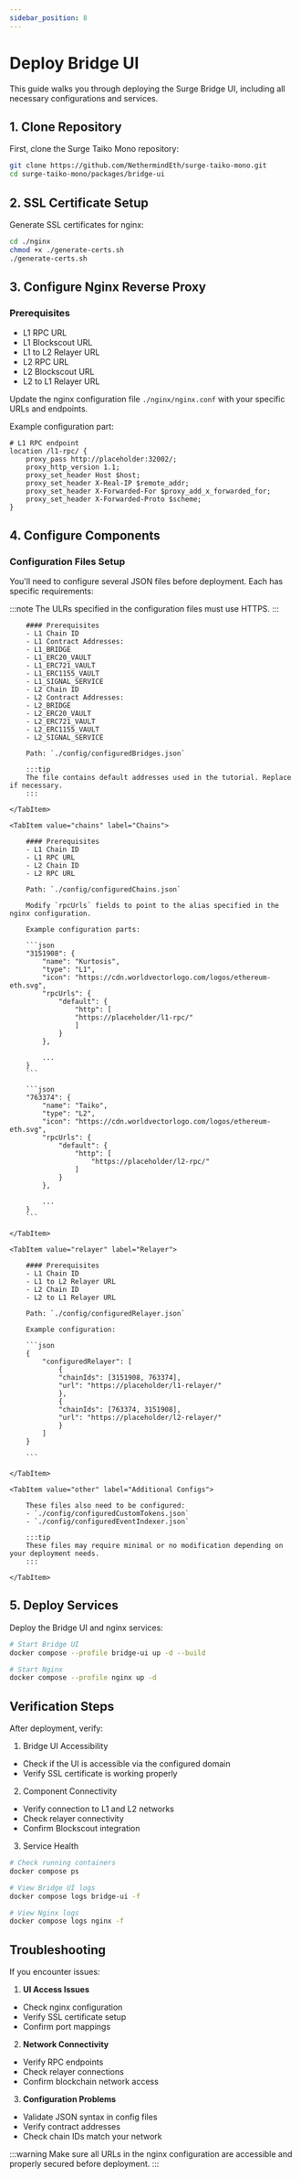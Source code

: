 ```yaml
---
sidebar_position: 8
---
```



# Deploy Bridge UI

This guide walks you through deploying the Surge Bridge UI, including all necessary configurations and services.

## 1. Clone Repository

First, clone the Surge Taiko Mono repository:

```bash
git clone https://github.com/NethermindEth/surge-taiko-mono.git
cd surge-taiko-mono/packages/bridge-ui
```

## 2. SSL Certificate Setup

Generate SSL certificates for nginx:

```bash
cd ./nginx
chmod +x ./generate-certs.sh
./generate-certs.sh
```

## 3. Configure Nginx Reverse Proxy

### Prerequisites

- L1 RPC URL
- L1 Blockscout URL
- L1 to L2 Relayer URL
- L2 RPC URL
- L2 Blockscout URL
- L2 to L1 Relayer URL

Update the nginx configuration file `./nginx/nginx.conf` with your specific URLs and endpoints.

Example configuration part:

```nginx
# L1 RPC endpoint
location /l1-rpc/ {
    proxy_pass http://placeholder:32002/;
    proxy_http_version 1.1;
    proxy_set_header Host $host;
    proxy_set_header X-Real-IP $remote_addr;
    proxy_set_header X-Forwarded-For $proxy_add_x_forwarded_for;
    proxy_set_header X-Forwarded-Proto $scheme;
}

```

## 4. Configure Components

### Configuration Files Setup

You'll need to configure several JSON files before deployment. Each has specific requirements:

:::note
The ULRs specified in the configuration files must use HTTPS.
:::

<Tabs>
    <TabItem value="bridges" label="Bridges" default>

        #### Prerequisites
        - L1 Chain ID
        - L1 Contract Addresses:
        - L1_BRIDGE
        - L1_ERC20_VAULT
        - L1_ERC721_VAULT
        - L1_ERC1155_VAULT
        - L1_SIGNAL_SERVICE
        - L2 Chain ID
        - L2 Contract Addresses:
        - L2_BRIDGE
        - L2_ERC20_VAULT
        - L2_ERC721_VAULT
        - L2_ERC1155_VAULT
        - L2_SIGNAL_SERVICE

        Path: `./config/configuredBridges.json`

        :::tip
        The file contains default addresses used in the tutorial. Replace if necessary.
        :::

    </TabItem>

    <TabItem value="chains" label="Chains">

        #### Prerequisites
        - L1 Chain ID
        - L1 RPC URL
        - L2 Chain ID
        - L2 RPC URL

        Path: `./config/configuredChains.json`

        Modify `rpcUrls` fields to point to the alias specified in the nginx configuration.

        Example configuration parts:

        ```json
        "3151908": {
            "name": "Kurtosis",
            "type": "L1",
            "icon": "https://cdn.worldvectorlogo.com/logos/ethereum-eth.svg",
            "rpcUrls": {
                "default": {
                    "http": [
                    "https://placeholder/l1-rpc/"
                    ]
                }
            },

            ...
        }
        ```

        ```json
        "763374": {
            "name": "Taiko",
            "type": "L2",
            "icon": "https://cdn.worldvectorlogo.com/logos/ethereum-eth.svg",
            "rpcUrls": {
                "default": {
                    "http": [
                        "https://placeholder/l2-rpc/"
                    ]
                }
            },

            ...
        }
        ```

    </TabItem>

    <TabItem value="relayer" label="Relayer">

        #### Prerequisites
        - L1 Chain ID
        - L1 to L2 Relayer URL
        - L2 Chain ID
        - L2 to L1 Relayer URL

        Path: `./config/configuredRelayer.json`

        Example configuration:

        ```json
        {
            "configuredRelayer": [
                {
                "chainIds": [3151908, 763374],
                "url": "https://placeholder/l1-relayer/"
                },
                {
                "chainIds": [763374, 3151908],
                "url": "https://placeholder/l2-relayer/"
                }
            ]
        }

        ```

    </TabItem>

    <TabItem value="other" label="Additional Configs">

        These files also need to be configured:
        - `./config/configuredCustomTokens.json`
        - `./config/configuredEventIndexer.json`

        :::tip
        These files may require minimal or no modification depending on your deployment needs.
        :::

    </TabItem>

</Tabs>

## 5. Deploy Services

Deploy the Bridge UI and nginx services:

```bash
# Start Bridge UI
docker compose --profile bridge-ui up -d --build

# Start Nginx
docker compose --profile nginx up -d
```

## Verification Steps

After deployment, verify:

1. Bridge UI Accessibility

- Check if the UI is accessible via the configured domain
- Verify SSL certificate is working properly

2. Component Connectivity

- Verify connection to L1 and L2 networks
- Check relayer connectivity
- Confirm Blockscout integration

3. Service Health

```bash
# Check running containers
docker compose ps

# View Bridge UI logs
docker compose logs bridge-ui -f

# View Nginx logs
docker compose logs nginx -f
```

## Troubleshooting

If you encounter issues:

1. **UI Access Issues**

- Check nginx configuration
- Verify SSL certificate setup
- Confirm port mappings

2. **Network Connectivity**

- Verify RPC endpoints
- Check relayer connections
- Confirm blockchain network access

3. **Configuration Problems**

- Validate JSON syntax in config files
- Verify contract addresses
- Check chain IDs match your network

:::warning
Make sure all URLs in the nginx configuration are accessible and properly secured before deployment.
:::
